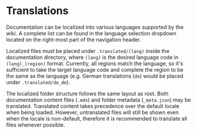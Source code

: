 # Translations

Documentation can be localized into various languages supported by the wiki. A complete list can be found in the
language selection dropdown located on the right-most part of the navigation header.

Localized files must be placed under `.translated/(lang)` inside the documentation directory, where
`(lang)` is the desired language code in `(lang)_(region)` format. Currently, all regions match the language, so
it's sufficient to take the target language code and complete the region to be the same as the language
(e.g. German translations (`de`) would be placed under `.translated/de_de`).

The localized folder structure follows the same layout as root. Both documentation content files (`.mdx`) and folder
metadata (`_meta.json`) may be translated. Translated content takes precedence over the default locale when being
loaded. However, untranslated files will still be shown even when the locale is non-default, therefore it is
recommended to translate all files whenever possible.